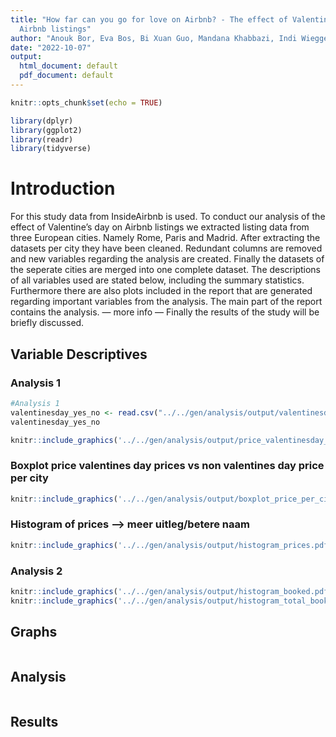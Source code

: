 ```yaml
---
title: "How far can you go for love on Airbnb? - The effect of Valentine's Day on
  Airbnb listings"
author: "Anouk Bor, Eva Bos, Bi Xuan Guo, Mandana Khabbazi, Indi Wieggers"
date: "2022-10-07"
output:
  html_document: default
  pdf_document: default
---
```


```r
knitr::opts_chunk$set(echo = TRUE)
```

```r
library(dplyr)
library(ggplot2)
library(readr)
library(tidyverse)
```


# Introduction
For this study data from InsideAirbnb is used. To conduct our analysis of the effect of Valentine's day on Airbnb listings we extracted listing data from three European cities. Namely Rome, Paris and Madrid. After extracting the datasets per city they have been cleaned. Redundant columns are removed and new variables regarding the analysis are created. Finally the datasets of the seperate cities are merged into one complete dataset. 
The descriptions of all variables used are stated below, including the summary statistics.
Furthermore there are also plots included in the report that are generated regarding important variables from the analysis.
The main part of the report contains the analysis. --- more info ---
Finally the results of the study will be briefly discussed.

## Variable Descriptives
### Analysis 1
```r
#Analysis 1 
valentinesday_yes_no <- read.csv("../../gen/analysis/output/valentinesday_yes_no.csv")
valentinesday_yes_no
```
```r
knitr::include_graphics('../../gen/analysis/output/price_valentinesday_boxplot.pdf')
```
### Boxplot price valentines day prices vs non valentines day price per city
```r
knitr::include_graphics('../../gen/analysis/output/boxplot_price_per_city.pdf')
```
### Histogram of prices --> meer uitleg/betere naam
```r
knitr::include_graphics('../../gen/analysis/output/histogram_prices.pdf')
```
### Analysis 2
```r
knitr::include_graphics('../../gen/analysis/output/histogram_booked.pdf')
knitr::include_graphics('../../gen/analysis/output/histogram_total_bookings.pdf')
```


## Graphs
```r

```

## Analysis
```r

```

## Results